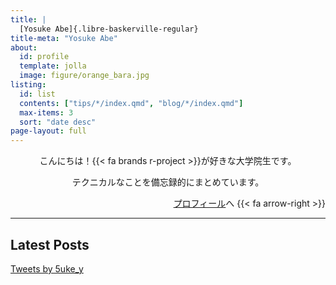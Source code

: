 ```yaml
---
title: |
  [Yosuke Abe]{.libre-baskerville-regular}
title-meta: "Yosuke Abe"
about: 
  id: profile
  template: jolla
  image: figure/orange_bara.jpg
listing: 
  id: list
  contents: ["tips/*/index.qmd", "blog/*/index.qmd"]
  max-items: 3
  sort: "date desc"
page-layout: full
---
```


:::: {#profile}

::: {style="text-align: center"}
こんにちは！{{< fa brands r-project >}}が好きな大学院生です。

テクニカルなことを備忘録的にまとめています。
:::

::: {style="text-align: right"}
[プロフィール](about.html)へ {{< fa arrow-right >}}
:::

::::

---

::::: {.grid}

:::: {.g-col-8}
## [Latest Posts]{.libre-baskerville-regular}

::: {#list}
:::

::::

:::: {.g-col-4}

```{=HTML}
<a class="twitter-timeline" href="https://twitter.com/5uke_y?ref_src=twsrc%5Etfw">Tweets by 5uke_y</a> <script async src="https://platform.twitter.com/widgets.js" charset="utf-8"></script> 
```

::::

:::::